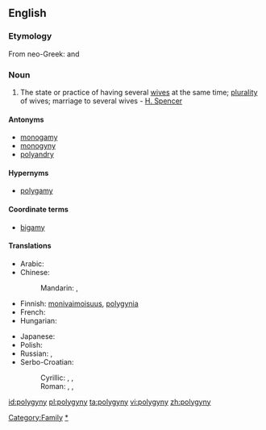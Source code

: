 ==English==

===Etymology===
From neo-Greek: {{term|πολύ|tr=poly||many}} and {{term|γυνή|tr=gyny||woman}}

===Noun===
{{en-noun|polygynies}}

# The state or practice of having several [[wife|wives]] at the same time; [[plurality]] of wives; marriage to several wives - [[w:Herbert Spencer|H. Spencer]]

====Antonyms====
* [[monogamy]]
* [[monogyny]]
* [[polyandry]]

====Hypernyms====
* [[polygamy]]

====Coordinate terms====
* [[bigamy]]

====Translations====
{{trans-top|plurality of wives at the same time}}
* Arabic: {{t|ar|تعدد الزوجات|m|tr=ta3áddud al-zawjaat}}
* Chinese:
*: Mandarin: {{t|cmn|一夫多妻|tr=yī fū duō qī|sc=Hani}}, {{t|cmn|一夫多妻制|tr=yī fū duō qī zhì|sc=Hani}}
* Finnish: [[monivaimoisuus]], [[polygynia]]
* French: {{t+|fr|polygynie|f}}
* Hungarian: {{t|hu|többnejűség}}
{{trans-mid}}
* Japanese: {{t|ja|一夫多妻|tr=ippu-tasai}}
* Polish: {{t|pl|poligynia|f}}
* Russian: {{t|ru|многожёнство|n|tr=mnogožónstvo}}, {{t|ru|полигиния|f|tr=poliginíja}}
* Serbo-Croatian:
*: Cyrillic: {{tø|sh|многоженство|n|alt=многоже́нство|sc=Cyrl|xs=Serbo-Croatian}}, {{tø|sh|вишеженство|n|sc=Cyrl|xs=Serbo-Croatian}}, {{tø|sh|полигинија|f|sc=Cyrl|xs=Serbo-Croatian}}
*: Roman: {{tø|sh|mnogoženstvo|n|alt=mnogožénstvo|xs=Serbo-Croatian}}, {{tø|sh|višeženstvo|n|xs=Serbo-Croatian}}, {{tø|sh|poliginija|f|alt=poligìnija|xs=Serbo-Croatian}}
{{trans-bottom}}

[[Category:Family]]
[[Category:Marriage|*]]

[[id:polygyny]]
[[pl:polygyny]]
[[ta:polygyny]]
[[vi:polygyny]]
[[zh:polygyny]]